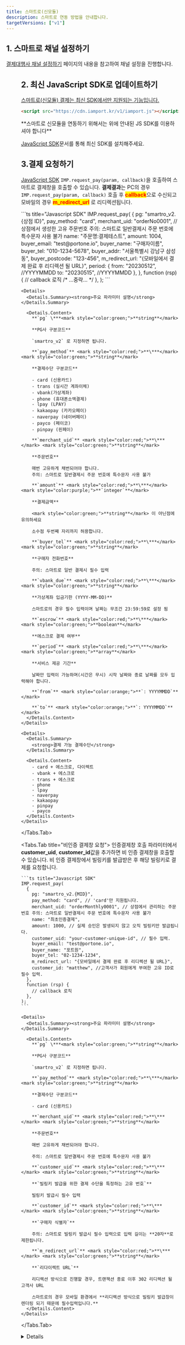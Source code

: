 ```yaml
---
title: 스마트로(신모듈)
description: 스마트로 연동 방법을 안내합니다.
targetVersions: ["v1"]
---
```



## 1. 스마트로 채널 설정하기

[결제대행사 채널 설정하기](../../../../ready/readme#3-결제대행사-채널-설정하기) 페이지의 내용을 참고하여 채널 설정을 진행합니다.

<Figure src="/gitbook-assets/ko/screenshot 2022-06-03 10.04.02.png" />

## 2. 최신 JavaScript SDK로 업데이트하기 <a href="#2." id="2." />

스마트로(신모듈) 결제는 최신 SDK에서만 지원되는 기능입니다.

```html title="JS SDK"
<script src="https://cdn.iamport.kr/v1/iamport.js"></script>
```

<Hint style="info">
  **스마트로 신모듈을 연동하기 위해서는 위에 안내된 JS SDK를 이용하셔야 합니다**
</Hint>

[JavaScript SDK](../../../../sdk/javascript-sdk/readme)문서를 통해 최신 SDK를 설치해주세요.

## 3.결제 요청하기

[JavaScript SDK](../../../../sdk/javascript-sdk/readme) `IMP.request_pay(param, callback)`을 호출하여
스마트로 결제창을 호출할 수 있습니다. **결제결과**는 PC의 경우 `IMP.request_pay(param, callback)`
호출 후 <mark style="color:red;">**callback**</mark>으로 수신되고
모바일의 경우 <mark style="color:red;">**m\_redirect\_url**</mark> 로 리디렉션됩니다.

<Tabs>
  <Tabs.Tab title="인증결제창 요청">
    ```ts title="Javascript SDK"
    IMP.request_pay(
      {
        pg: "smartro_v2.{상점 ID}",
        pay_method: "card",
        merchant_uid: "orderNo0001", // 상점에서 생성한 고유 주문번호 주의: 스마트로 일반결제시 주문 번호에 특수문자 사용 불가
        name: "주문명:결제테스트",
        amount: 1004,
        buyer_email: "test@portone.io",
        buyer_name: "구매자이름",
        buyer_tel: "010-1234-5678",
        buyer_addr: "서울특별시 강남구 삼성동",
        buyer_postcode: "123-456",
        m_redirect_url: "{모바일에서 결제 완료 후 리디렉션 될 URL}",
        period: {
          from: "20230512", //YYYYMMDD
          to: "20230515", //YYYYMMDD
        },
      },
      function (rsp) {
        // callback 로직
        /* ...중략... */
      },
    );
    ```

    <Details>
      <Details.Summary><strong>주요 파라미터 설명</strong></Details.Summary>

      <Details.Content>
        **`pg` \***<mark style="color:green;">**string**</mark>

        **PG사 구분코드**

        `smartro_v2` 로 지정하면 됩니다.

        **`pay_method`** <mark style="color:red;">**\***</mark> <mark style="color:green;">**string**</mark>

        **결제수단 구분코드**

        - card (신용카드)
        - trans (실시간 계좌이체)
        - vbank(가상계좌)
        - phone (휴대폰소액결제)
        - lpay (LPAY)
        - kakaopay (카카오페이)
        - naverpay (네이버페이)
        - payco (페이코)
        - pinpay (핀페이)

        **`merchant_uid`** <mark style="color:red;">**\***</mark> <mark style="color:green;">**string**</mark>

        **주문번호**

        매번 고유하게 채번되어야 합니다.
        주의: 스마트로 일반결제시 주문 번호에 특수문자 사용 불가

        **`amount`** <mark style="color:red;">**\***</mark> <mark style="color:purple;">**`integer`**</mark>

        **결제금액**

        <mark style="color:green;">**string**</mark> 이 아닌점에 유의하세요

        소수점 두번째 자리까지 허용합니다.

        **`buyer_tel`** <mark style="color:red;">**\***</mark> <mark style="color:green;">**string**</mark>

        **구매자 전화번호**

        주의: 스마트로 일반 결제시 필수 입력

        **`vbank_due`** <mark style="color:red;">**\***</mark> <mark style="color:green;">**string**</mark>

        **가상계좌 입금기한 (YYYY-MM-DD)**

        스마트로의 경우 필수 입력이며 날짜는 무조건 23:59:59로 설정 됨

        **`escrow`** <mark style="color:red;">**\***</mark> <mark style="color:green;">**boolean**</mark>

        **에스크로 결제 여부**

        **`period`** <mark style="color:red;">**\***</mark> <mark style="color:green;">**array**</mark>

        **서비스 제공 기간**

        날짜만 입력이 가능하며(시간은 무시) 시작 날짜와 종료 날짜를 모두 입력해야 합니다.

        **`from`** <mark style="color:orange;">**`: YYYYMMDD`**</mark>

        **`to`** <mark style="color:orange;">**`: YYYYMMDD`**</mark>
      </Details.Content>
    </Details>

    <Details>
      <Details.Summary>
        <strong>결제 가능 결제수단</strong>
      </Details.Summary>

      <Details.Content>
        - card + 에스크로, 다이렉트
        - vbank + 에스크로
        - trans + 에스크로
        - phone
        - lpay
        - naverpay
        - kakaopay
        - pinpay
        - payco
      </Details.Content>
    </Details>
  </Tabs.Tab>

  <Tabs.Tab title="비인증 결제창 요청">
    인증결제창 호출 파라미터에서 **customer\_uid**, **customer\_id**값을 추가하면 비 인증 결제창을 호출할 수 있습니다.
    비 인증 결제창에서 빌링키를 발급받은 후 해당 빌링키로 결제를 요청합니다.

    ```ts title="Javascript SDK"
    IMP.request_pay(
      {
        pg: "smartro_v2.{MID}",
        pay_method: "card", // 'card'만 지원됩니다.
        merchant_uid: "orderMonthly0001", // 상점에서 관리하는 주문 번호 주의: 스마트로 일반결제시 주문 번호에 특수문자 사용 불가
        name: "최초인증결제",
        amount: 1000, // 실제 승인은 발생되지 않고 오직 빌링키만 발급됩니다.
        customer_uid: "your-customer-unique-id", // 필수 입력.
        buyer_email: "test@portone.io",
        buyer_name: "포트원",
        buyer_tel: "02-1234-1234",
        m_redirect_url: "{모바일에서 결제 완료 후 리디렉션 될 URL}",
        customer_id: "matthew", //고객사가 회원에게 부여한 고유 ID로 필수 입력.
      },
      function (rsp) {
        // callback 로직
      },
    );
    ```

    <Details>
      <Details.Summary><strong>주요 파라미터 설명</strong></Details.Summary>

      <Details.Content>
        **`pg` \***<mark style="color:green;">**string**</mark>

        **PG사 구분코드**

        `smartro_v2` 로 지정하면 됩니다.

        **`pay_method`** <mark style="color:red;">**\***</mark> <mark style="color:green;">**string**</mark>

        **결제수단 구분코드**

        - card (신용카드)

        **`merchant_uid`** <mark style="color:red;">**\***</mark> <mark style="color:green;">**string**</mark>

        **주문번호**

        매번 고유하게 채번되어야 합니다.

        주의: 스마트로 일반결제시 주문 번호에 특수문자 사용 불가

        **`customer_uid`** <mark style="color:red;">**\***</mark> <mark style="color:green;">**string**</mark>

        **`빌링키 발급을 위한 결제 수단을 특정하는 고유 번호`**

        빌링키 발급시 필수 입력

        **`customer_id`** <mark style="color:red;">**\***</mark> <mark style="color:green;">**string**</mark>

        **`구매자 식별자`**

        주의: 스마트로 빌링키 발급시 필수 입력으로 입력 길이는 **20자**로 제한됩니다.

        **`m_redirect_url`** <mark style="color:red;">**\***</mark> <mark style="color:green;">**string**</mark>

        **`리다이렉트 URL`**

        리디렉션 방식으로 진행할 경우, 트랜잭션 종료 이후 302 리디렉션 될 고객사 URL

        스마트로의 경우 모바일 환경에서 **리디렉션 방식으로 빌링키 발급창이 렌더링 되기 때문에 필수입력입니다.**
      </Details.Content>
    </Details>
  </Tabs.Tab>
</Tabs>

<Details>
  <Details.Summary>
    <strong>가능한 결제 환경</strong>
  </Details.Summary>

  <Details.Content>
    - PC (iframe)
    - 모바일 (리디렉션)
  </Details.Content>
</Details>
